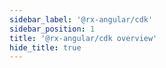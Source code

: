 ```yaml
---
sidebar_label: '@rx-angular/cdk'
sidebar_position: 1
title: '@rx-angular/cdk overview'
hide_title: true
---
```



<Readme />

<!-- Workaround for generating table of contents -->
<!-- See https://github.com/facebook/docusaurus/issues/3915#issuecomment-896193142 -->

